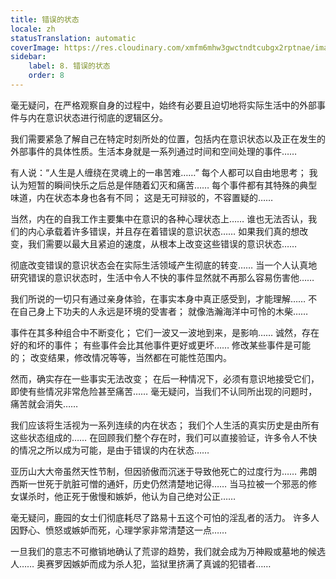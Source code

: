 ```yaml
---
title: 错误的状态
locale: zh
statusTranslation: automatic
coverImage: https://res.cloudinary.com/xmfm6mhw3gwctndtcubgx2rptnae/image/upload/v1740468922/small_cover_tratado_de_psicologia_revolucionaria_a4c0dca4e0.webp
sidebar:
    label: 8. 错误的状态
    order: 8
---
```

毫无疑问，在严格观察自身的过程中，始终有必要且迫切地将实际生活中的外部事件与内在意识状态进行彻底的逻辑区分。

我们需要紧急了解自己在特定时刻所处的位置，包括内在意识状态以及正在发生的外部事件的具体性质。生活本身就是一系列通过时间和空间处理的事件……

有人说：“人生是人缠绕在灵魂上的一串苦难……” 每个人都可以自由地思考； 我认为短暂的瞬间快乐之后总是伴随着幻灭和痛苦…… 每个事件都有其特殊的典型味道，内在状态本身也各有不同； 这是无可辩驳的，不容置疑的……

当然，内在的自我工作主要集中在意识的各种心理状态上…… 谁也无法否认，我们的内心承载着许多错误，并且存在着错误的意识状态…… 如果我们真的想改变，我们需要以最大且紧迫的速度，从根本上改变这些错误的意识状态……

彻底改变错误的意识状态会在实际生活领域产生彻底的转变…… 当一个人认真地研究错误的意识状态时，生活中令人不快的事件显然就不再那么容易伤害他……

我们所说的一切只有通过亲身体验，在事实本身中真正感受到，才能理解…… 不在自己身上下功夫的人永远是环境的受害者； 就像浩瀚海洋中可怜的木柴……

事件在其多种组合中不断变化； 它们一波又一波地到来，是影响…… 诚然，存在好的和坏的事件； 有些事件会比其他事件更好或更坏…… 修改某些事件是可能的； 改变结果，修改情况等等，当然都在可能性范围内。

然而，确实存在一些事实无法改变； 在后一种情况下，必须有意识地接受它们，即使有些情况非常危险甚至痛苦…… 毫无疑问，当我们不认同所出现的问题时，痛苦就会消失……

我们应该将生活视为一系列连续的内在状态； 我们个人生活的真实历史是由所有这些状态组成的…… 在回顾我们整个存在时，我们可以直接验证，许多令人不快的情况之所以成为可能，是由于错误的内在状态……

亚历山大大帝虽然天性节制，但因骄傲而沉迷于导致他死亡的过度行为…… 弗朗西斯一世死于肮脏可憎的通奸，历史仍然清楚地记得…… 当马拉被一个邪恶的修女谋杀时，他正死于傲慢和嫉妒，他认为自己绝对公正……

毫无疑问，鹿园的女士们彻底耗尽了路易十五这个可怕的淫乱者的活力。 许多人因野心、愤怒或嫉妒而死，心理学家非常清楚这一点……

一旦我们的意志不可撤销地确认了荒谬的趋势，我们就会成为万神殿或墓地的候选人…… 奥赛罗因嫉妒而成为杀人犯，监狱里挤满了真诚的犯错者……

